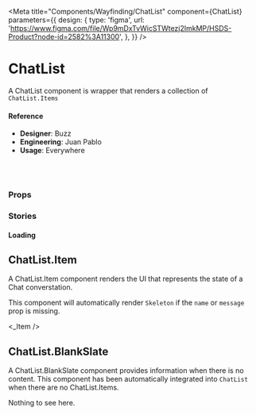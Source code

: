 
<Meta
  title="Components/Wayfinding/ChatList"
  component={ChatList}
  parameters={{
    design: {
      type: 'figma',
      url:
        'https://www.figma.com/file/Wp9mDxTvWicSTWtezj2ImkMP/HSDS-Product?node-id=2582%3A11300',
    },
  }}
/>

# ChatList

A ChatList component is wrapper that renders a collection of `ChatList.Items`

<Canvas>
  <Story name="default">
    <List />
  </Story>
</Canvas>

#### Reference

- **Designer**: Buzz
- **Engineering**: Juan Pablo
- **Usage**: Everywhere

<br />
<br />

### Props

<ArgsTable of={ChatList} />

### Stories

#### Loading

<Canvas>
  <Story name="Loading">
    <ChatList>
      <ChatList.Item />
      <ChatList.Item />
    </ChatList>
  </Story>
</Canvas>

## ChatList.Item

A ChatList.Item component renders the UI that represents the state of a Chat converstation.

This component will automatically render `Skeleton` if the `name` or `message` prop is missing.

<Canvas>
  <Story name="Chat Item">
    <_Item />
  </Story>
</Canvas>

<ArgsTable of={ChatList.Item} />

## ChatList.BlankSlate

A ChatList.BlankSlate component provides information when there is no content. This component has been automatically integrated into `ChatList` when there are no ChatList.Items.

<Canvas>
  <Story name="Chat BlankSlate/Empty">
    <div>
      <ChatList.BlankSlate>Nothing to see here.</ChatList.BlankSlate>
      <br />
      <ChatList />
    </div>
  </Story>
</Canvas>

<ArgsTable of={ChatList.BlankSlate} />
